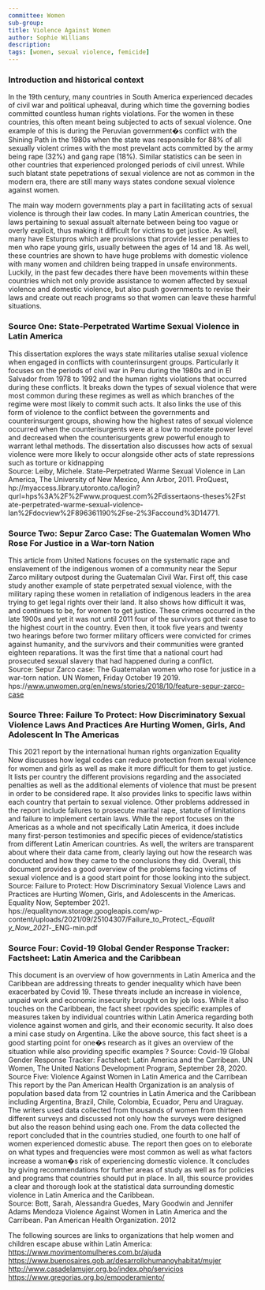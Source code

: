 ```yaml
---
committee: Women
sub-group:
title: Violence Against Women
author: Sophie Williams
description:
tags: [women, sexual violence, femicide]
---
```


### Introduction and historical context

In the 19th century, many countries in South America experienced decades of civil war and political upheaval, during which time the governing bodies committed countless human rights violations. For the women in these countries, this often meant being subjected to acts of sexual violence. One example of this is during the Peruvian government�s conflict with the Shining Path in the 1980s when the state was responsible for 88% of all sexually violent crimes with the most prevelant acts committed by the army being rape (32%) and gang rape (18%). Similar statistics can be seen in other countries that experienced prolonged periods of civil unrest. While such blatant state pepetrations of sexual violence are not as common in the modern era, there are still many ways states condone sexual violence against women. 

The main way modern governments play a part in facilitating acts of sexual violence is through their law codes. In many Latin American countries, the laws pertaining to sexual assualt alternate between being too vague or overly explicit, thus making it difficult for victims to get justice. As well, many have Esturpros which are provisions that provide lesser penalties to men who rape young girls, usually between the ages of 14 and 18. As well, these countries are shown to have huge problems with domestic violence with many women and children being trapped in unsafe environments. Luckily, in the past few decades there have been movements within these countries which not only provide assistance to women affected by sexual violence and domestic violence, but also push governments to revise their laws and create out reach programs so that women can leave these harmful situations.

### Source One: State-Perpetrated Wartime Sexual Violence in Latin America

This dissertation explores the ways state militaries utalise sexual violence when engaged in conflicts with counterinsurgent groups. Particularly it focuses on the periods of civil war in Peru during the 1980s and in El Salvador from 1978 to 1992 and the human rights violations that occurred during these conflicts. It breaks down the types of sexual violence that were most common during these regimes as well as which branches of the regime were most likely to commit such acts. It also links the use of this form of violence to the conflict between the governments and counterinsurgent groups, showing how the highest rates of sexual violence occurred when the counterisurgents were at a low to moderate power level and decreased when the counterisurgents grew powerful enough to warrant lethal methods. The dissertation also discusses how acts of sexual violence were more likely to occur alongside other acts of state repressions such as torture or kidnapping  
Source: Leiby, Michele. State-Perpetrated Warme Sexual Violence in Lan America, The University of New Mexico, Ann Arbor, 2011. ProQuest, hp://myaccess.library.utoronto.ca/login?qurl=hps%3A%2F%2Fwww.proquest.com%2Fdissertaons-theses%2Fst ate-perpetrated-warme-sexual-violence-lan%2Fdocview%2F896361190%2Fse-2%3Faccound%3D14771.

### Source Two: Sepur Zarco Case: The Guatemalan Women Who Rose For Justice in a War-torn Nation

This article from United Nations focuses on the systematic rape and enslavement of the indigenous women of a community near the Sepur Zarco military outpost during the Guatemalan Civil War. First off, this case study another example of state perpetrated sexual violence, with the military raping these women in retaliation of indigenous leaders in the area trying to get legal rights over their land. It also shows how difficult it was, and continues to be, for women to get justice. These crimes occurred in the late 1900s and yet it was not until 2011 four of the survivors got their case to the highest court in the country. Even then, it took five years and twenty two hearings before two former military officers were convicted for crimes against humanity, and the survivors and their communities were granted eighteen reparations. It was the first time that a national court had prosecuted sexual slavery that had happened during a conflict.  
Source: Sepur Zarco case: The Guatemalan women who rose for justice in a war-torn nation. UN Women, Friday October 19 2019. hps://www.unwomen.org/en/news/stories/2018/10/feature-sepur-zarco-case

### Source Three: Failure To Protect: How Discriminatory Sexual Violence Laws And Practices Are Hurting Women, Girls, And Adolescent In The Americas

This 2021 report by the international human rights organization Equality Now discusses how legal codes can reduce protection from sexual violence for women and girls as well as make it more difficult for them to get justice. It lists per country the different provisions regarding and the associated penalties as well as the additional elements of violence that must be present in order to be considered rape. It also provides links to specific laws within each country that pertain to sexual violence. Other problems addressed in the report include failures to prosecute marital rape, statute of limitations and failure to implement certain laws. While the report focuses on the Americas as a whole and not specifically Latin America, it does include many first-person testimonies and specific pieces of evidence/statistics from different Latin American countries. As well, the writers are transparent about where their data came from, clearly laying out how the research was conducted and how they came to the conclusions they did. Overall, this document provides a good overview of the problems facing victims of sexual violence and is a good start point for those looking into the subject.  
Source: Failure to Protect: How Discriminatory Sexual Violence Laws and Practices are Hurting Women, Girls, and Adolescents in the Americas. Equality Now, September 2021. hps://equalitynow.storage.googleapis.com/wp-content/uploads/2021/09/25104307/Failure_to_Protect_-_Equalit y_Now_2021_-_ENG-min.pdf 

### Source Four: Covid-19 Global Gender Response Tracker: Factsheet: Latin America and the Caribbean 

This document is an overview of how governments in Latin America and the Caribbean are addressing threats to gender inequality which have been exacerbated by Covid 19. These threats include an increase in violence, unpaid work and economic insecurity brought on by job loss. While it also touches on the Caribbean, the fact sheet rpovides specific examples of measures taken by individual countries within Latin America regarding both violence against women and girls, and their economic security. It also does a mini case study on Argentina. Like the above source, this fact sheet is a good starting point for one�s research as it gives an overview of the situation while also providing specific examples ? Source: Covid-19 Global Gender Response Tracker: Factsheet: Latin America and the Carribean. UN Women, The United Nations Development Program, September 28, 2020. Source Five: Violence Against Women in Latin America and the Carribean This report by the Pan American Health Organization is an analysis of population based data from 12 countries in Latin America and the Caribbean including Argentina, Brazil, Chile, Colombia, Ecuador, Peru and Uraguay. The writers used data collected from thousands of women from thirteen different surveys and discussed not only how the surveys were designed but also the reason behind using each one. From the data collected the report concluded that in the countries studied, one fourth to one half of women experienced domestic abuse. The report then goes on to eleborate on what types and frequencies were most common as well as what factors increase a woman�s risk of experiencing domestic violence. It concludes by giving recommendations for further areas of study as well as for policies and programs that countries should put in place. In all, this source provides a clear and thorough look at the statistical data surrounding domestic violence in Latin America and the Caribbean.  
Source: Bott, Sarah, Alessandra Guedes, Mary Goodwin and Jennifer Adams Mendoza Violence Against Women in Latin America and the Carribean. Pan American Health Organization. 2012 

The following sources are links to organizations that help women and children escape abuse within Latin America: 
https://www.movimentomulheres.com.br/ajuda  
https://www.buenosaires.gob.ar/desarrollohumanoyhabitat/mujer  
http://www.casadelamujer.org.bo/index.php/servicios  
https://www.gregorias.org.bo/empoderamiento/  
